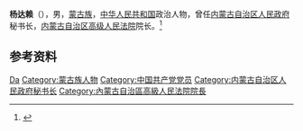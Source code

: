 '''杨达赖'''（{{bd|？|}}），男，[[蒙古族|蒙古族]]，[[中华人民共和国|中华人民共和国]]政治人物，曾任[[内蒙古自治区人民政府|内蒙古自治区人民政府]]秘书长，[[内蒙古自治区高级人民法院|内蒙古自治区高级人民法院]]院长。<ref>{{Cite web|title=内蒙古高院党组书记、院长杨宗仁在春节前夕看望慰问老领导|url=http://nmgfy.chinacourt.gov.cn/article/detail/2018/02/id/3207041.shtml|accessdate=2020-09-01|work=内蒙古自治区高级人民法院网}}</ref>

== 参考资料 ==
{{reflist}}

{{中国人物小作品}}

{{Authority control}}
{{DEFAULTSORT:Yang杨}}
[[Category:杨姓|Da]]
[[Category:蒙古族人物|Category:蒙古族人物]]
[[Category:中国共产党党员|Category:中国共产党党员]]
[[Category:内蒙古自治区人民政府秘书长|Category:内蒙古自治区人民政府秘书长]]
[[Category:內蒙古自治區高級人民法院院長|Category:內蒙古自治區高級人民法院院長]]